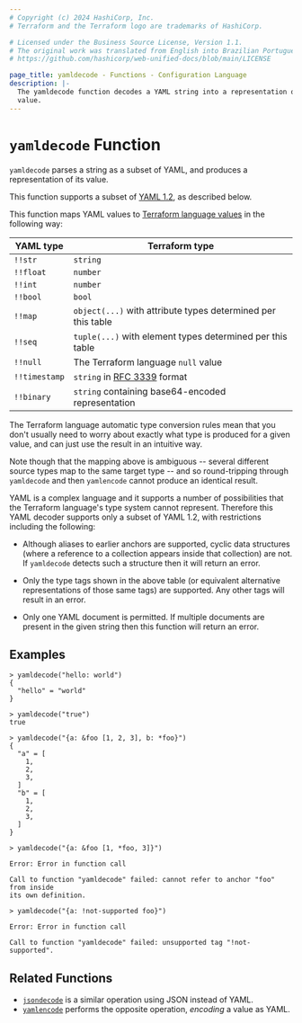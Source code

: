 ```yaml
---
# Copyright (c) 2024 HashiCorp, Inc.
# Terraform and the Terraform logo are trademarks of HashiCorp.

# Licensed under the Business Source License, Version 1.1.
# The original work was translated from English into Brazilian Portuguese.
# https://github.com/hashicorp/web-unified-docs/blob/main/LICENSE

page_title: yamldecode - Functions - Configuration Language
description: |-
  The yamldecode function decodes a YAML string into a representation of its
  value.
---
```


# `yamldecode` Function

`yamldecode` parses a string as a subset of YAML, and produces a representation
of its value.

This function supports a subset of [YAML 1.2](https://yaml.org/spec/1.2/spec.html),
as described below.

This function maps YAML values to
[Terraform language values](/terraform/language/expressions/types)
in the following way:

| YAML type     | Terraform type                                                     |
| ------------- | ------------------------------------------------------------------ |
| `!!str`       | `string`                                                           |
| `!!float`     | `number`                                                           |
| `!!int`       | `number`                                                           |
| `!!bool`      | `bool`                                                             |
| `!!map`       | `object(...)` with attribute types determined per this table       |
| `!!seq`       | `tuple(...)` with element types determined per this table          |
| `!!null`      | The Terraform language `null` value                                |
| `!!timestamp` | `string` in [RFC 3339](https://tools.ietf.org/html/rfc3339) format |
| `!!binary`    | `string` containing base64-encoded representation                  |

The Terraform language automatic type conversion rules mean that you don't
usually need to worry about exactly what type is produced for a given value,
and can just use the result in an intuitive way.

Note though that the mapping above is ambiguous -- several different source
types map to the same target type -- and so round-tripping through `yamldecode`
and then `yamlencode` cannot produce an identical result.

YAML is a complex language and it supports a number of possibilities that the
Terraform language's type system cannot represent. Therefore this YAML decoder
supports only a subset of YAML 1.2, with restrictions including the following:

- Although aliases to earlier anchors are supported, cyclic data structures
  (where a reference to a collection appears inside that collection) are not.
  If `yamldecode` detects such a structure then it will return an error.

- Only the type tags shown in the above table (or equivalent alternative
  representations of those same tags) are supported. Any other tags will
  result in an error.

- Only one YAML document is permitted. If multiple documents are present in
  the given string then this function will return an error.

## Examples

```
> yamldecode("hello: world")
{
  "hello" = "world"
}

> yamldecode("true")
true

> yamldecode("{a: &foo [1, 2, 3], b: *foo}")
{
  "a" = [
    1,
    2,
    3,
  ]
  "b" = [
    1,
    2,
    3,
  ]
}

> yamldecode("{a: &foo [1, *foo, 3]}")

Error: Error in function call

Call to function "yamldecode" failed: cannot refer to anchor "foo" from inside
its own definition.

> yamldecode("{a: !not-supported foo}")

Error: Error in function call

Call to function "yamldecode" failed: unsupported tag "!not-supported".
```

## Related Functions

- [`jsondecode`](/terraform/language/functions/jsondecode) is a similar operation using JSON instead
  of YAML.
- [`yamlencode`](/terraform/language/functions/yamlencode) performs the opposite operation, _encoding_
  a value as YAML.

